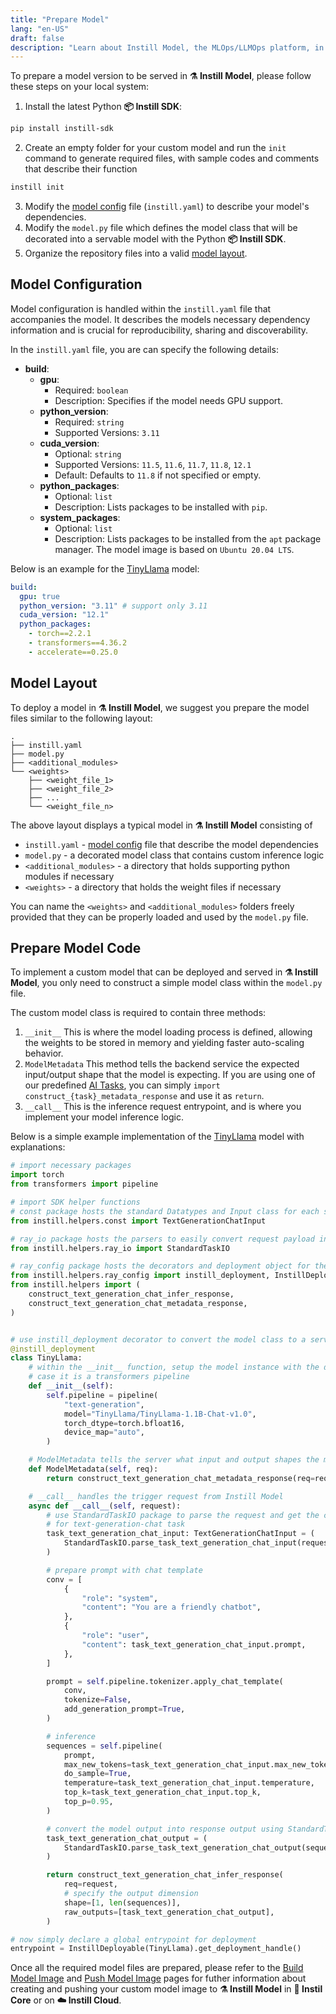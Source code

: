 ```yaml
---
title: "Prepare Model"
lang: "en-US"
draft: false
description: "Learn about Instill Model, the MLOps/LLMOps platform, in the project Instill Core: https://github.com/instill-ai/instill-core"
---
```


To prepare a model version to be served in **⚗️ Instill Model**, please follow
these steps on your local system:

1. Install the latest Python **📦 Instill SDK**:
```bash
pip install instill-sdk
```
2. Create an empty folder for your custom model and run the `init` command to generate required files,
with sample codes and comments that describe their function
```bash
instill init
```
3. Modify the [model config](#model-configuration) file (`instill.yaml`) to
  describe your model's dependencies.
4. Modify the `model.py` file which defines the model class that will be decorated
  into a servable model with the Python **📦 Instill SDK**.
5. Organize the repository files into a valid [model layout](#model-layout).

## Model Configuration

Model configuration is handled within the `instill.yaml` file that accompanies
the model. It describes the models necessary dependency information and is
crucial for reproducibility, sharing and discoverability.

In the `instill.yaml` file, you are can specify the following details:

- **build**:
  - **gpu**:
    - Required: `boolean`
    - Description: Specifies if the model needs GPU support.
  - **python_version**:
    - Required: `string`
    - Supported Versions: `3.11`
  - **cuda_version**:
    - Optional: `string`
    - Supported Versions: `11.5`, `11.6`, `11.7`, `11.8`, `12.1`
    - Default: Defaults to `11.8` if not specified or empty.
  - **python_packages**:
    - Optional: `list`
    - Description: Lists packages to be installed with `pip`.
  - **system_packages**:
    - Optional: `list`
    - Description: Lists packages to be installed from the `apt` package
      manager. The model image is based on `Ubuntu 20.04 LTS`.

Below is an example for the
[TinyLlama](https://huggingface.co/TinyLlama/TinyLlama-1.1B-Chat-v1.0) model:

```yaml instill.yaml
build:
  gpu: true
  python_version: "3.11" # support only 3.11
  cuda_version: "12.1"
  python_packages:
    - torch==2.2.1
    - transformers==4.36.2
    - accelerate==0.25.0
```

## Model Layout

To deploy a model in **⚗️ Instill Model**, we suggest you prepare the model
files similar to the following layout:

```text
.
├── instill.yaml
├── model.py
├── <additional_modules>
└── <weights>
    ├── <weight_file_1>
    ├── <weight_file_2>
    ├── ...
    └── <weight_file_n>
```

The above layout displays a typical model in **⚗️ Instill Model** consisting of

- `instill.yaml` - [model config](#model-configuration) file that describe the
  model dependencies
- `model.py` - a decorated model class that contains custom inference logic
- `<additional_modules>` - a directory that holds supporting python modules if
  necessary
- `<weights>` - a directory that holds the weight files if necessary

You can name the `<weights>` and `<additional_modules>` folders freely provided
that they can be properly loaded and used by the `model.py` file.

## Prepare Model Code

To implement a custom model that can be deployed and served in **⚗️
Instill Model**, you only need to construct a simple model class within the
`model.py` file.

The custom model class is required to contain three methods:

1. `__init__`
  This is where the model loading process is defined, allowing the weights to
  be stored in memory and yielding faster auto-scaling behavior.
2. `ModelMetadata`
  This method tells the backend service the expected input/output shape that
  the model is expecting. If you are using one of our predefined [AI
  Tasks](ai-task), you can simply `import construct_{task}_metadata_response`
  and use it as `return`.
3. `__call__`
  This is the inference request entrypoint, and is where you implement your
  model inference logic.

Below is a simple example implementation of the
[TinyLlama](https://huggingface.co/TinyLlama/TinyLlama-1.1B-Chat-v1.0) model
with explanations:

```python
# import necessary packages
import torch
from transformers import pipeline

# import SDK helper functions
# const package hosts the standard Datatypes and Input class for each standard Instill AI Task
from instill.helpers.const import TextGenerationChatInput

# ray_io package hosts the parsers to easily convert request payload into input parameters, and model outputs to response
from instill.helpers.ray_io import StandardTaskIO

# ray_config package hosts the decorators and deployment object for the model class
from instill.helpers.ray_config import instill_deployment, InstillDeployable
from instill.helpers import (
    construct_text_generation_chat_infer_response,
    construct_text_generation_chat_metadata_response,
)


# use instill_deployment decorator to convert the model class to a servable model
@instill_deployment
class TinyLlama:
    # within the __init__ function, setup the model instance with the desired framework, in this
    # case it is a transformers pipeline
    def __init__(self):
        self.pipeline = pipeline(
            "text-generation",
            model="TinyLlama/TinyLlama-1.1B-Chat-v1.0",
            torch_dtype=torch.bfloat16,
            device_map="auto",
        )

    # ModelMetadata tells the server what input and output shapes the model is expecting
    def ModelMetadata(self, req):
        return construct_text_generation_chat_metadata_response(req=req)

    # __call__ handles the trigger request from Instill Model
    async def __call__(self, request):
        # use StandardTaskIO package to parse the request and get the corresponding input
        # for text-generation-chat task
        task_text_generation_chat_input: TextGenerationChatInput = (
            StandardTaskIO.parse_task_text_generation_chat_input(request=request)
        )

        # prepare prompt with chat template
        conv = [
            {
                "role": "system",
                "content": "You are a friendly chatbot",
            },
            {
                "role": "user",
                "content": task_text_generation_chat_input.prompt,
            },
        ]

        prompt = self.pipeline.tokenizer.apply_chat_template(
            conv,
            tokenize=False,
            add_generation_prompt=True,
        )

        # inference
        sequences = self.pipeline(
            prompt,
            max_new_tokens=task_text_generation_chat_input.max_new_tokens,
            do_sample=True,
            temperature=task_text_generation_chat_input.temperature,
            top_k=task_text_generation_chat_input.top_k,
            top_p=0.95,
        )

        # convert the model output into response output using StandardTaskIO
        task_text_generation_chat_output = (
            StandardTaskIO.parse_task_text_generation_chat_output(sequences=sequences)
        )

        return construct_text_generation_chat_infer_response(
            req=request,
            # specify the output dimension
            shape=[1, len(sequences)],
            raw_outputs=[task_text_generation_chat_output],
        )

# now simply declare a global entrypoint for deployment
entrypoint = InstillDeployable(TinyLlama).get_deployment_handle()
```

Once all the required model files are prepared, please refer to the [Build Model
Image](build) and [Push Model Image](push) pages for futher information about
creating and pushing your custom model image to **⚗️ Instill Model** in **🔮
Instil Core** or on **☁️ Instill Cloud**.
